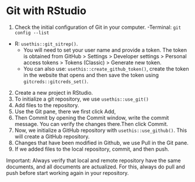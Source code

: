 # Git with RStudio

1.  Check the initial configuration of Git in your computer. -Terminal: `git config --list`\

-   R: `usethis::git_sitrep()`.
    -   You will need to set your user name and provide a token. The token is obtained from GitHub \> Settings \> Developer settings \> Personal access tokens \> Tokens (Classic) \> Generate new token.
    -   You can also use: `usethis::create_github_token()`, create the token in the website that opens and then save the token using `gitcreds::gitcreds_set()`.

2.  Create a new project in RStudio.
3.  To initialize a git repository, we use `usethis::use_git()`
4.  Add files to the repository.
5.  Use the Git pane, there we first click Add,
6.  Then Commit by opening the Commit window, write the commit message. You can verify the changes there.Then click Commit.
7.  Now, we initialize a GitHub repository with `usethis::use_github()`. This will create a GitHub repository.
8.  Changes that have been modified in Github, we use Pull in the Git pane.
9.  If we added files to the local repository, commit, and then push.

Important: Always verify that local and remote repository have the same documents, and all documents are actualized. For this, always do pull and push before start working again in your repository.

